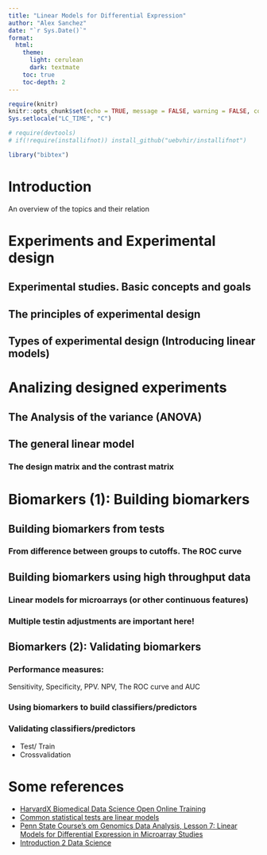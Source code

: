 ```yaml
---
title: "Linear Models for Differential Expression"
author: "Alex Sanchez"
date: "`r Sys.Date()`"
format:
  html:
    theme:
      light: cerulean
      dark: textmate
    toc: true
    toc-depth: 2
---
```


```r
require(knitr)
knitr::opts_chunk$set(echo = TRUE, message = FALSE, warning = FALSE, comment = NA, prompt = TRUE, tidy = FALSE, fig.width = 7, fig.height = 7, fig_caption = TRUE,cache=FALSE)
Sys.setlocale("LC_TIME", "C")
```

```r
# require(devtools)
# if(!require(installifnot)) install_github("uebvhir/installifnot")

library("bibtex")
```

# Introduction

An overview of the topics and their relation

# Experiments and Experimental design

## Experimental studies. Basic concepts and goals

## The principles of experimental design

## Types of experimental design (Introducing linear models)

# Analizing designed experiments

## The Analysis of the variance (ANOVA)

## The general linear model

### The design matrix and the contrast matrix

# Biomarkers (1): Building biomarkers

## Building biomarkers from tests

### From difference between groups to cutoffs. The ROC curve

## Building biomarkers using high throughput data

### Linear models for microarrays (or other continuous features)

### Multiple testin adjustments are important here!

## Biomarkers (2): Validating biomarkers

### Performance measures:

Sensitivity, Specificity, PPV. NPV, The ROC curve and AUC

### Using biomarkers to build classifiers/predictors

### Validating classifiers/predictors

-   Test/ Train
-   Crossvalidation

# Some references

-   [HarvardX Biomedical Data Science Open Online Training](http://rafalab.github.io/pages/harvardx.html)
-   [Common statistical tests are linear models](https://lindeloev.github.io/tests-as-linear/)
-   [Penn State Course's om Genomics Data Analysis, Lesson 7: Linear Models for Differential Expression in Microarray Studies](https://online.stat.psu.edu/stat555/node/12/)
-   [Introduction 2 Data Science](https://rafalab.github.io/dsbook/linear-models.html#lse)
